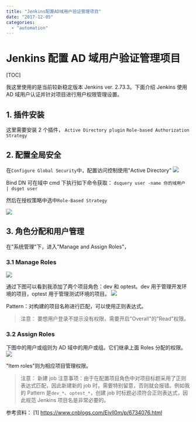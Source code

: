 ```yaml
---
title: "Jenkins配置AD域用户验证管理项目"
date: "2017-12-05"
categories:
  - "automation"
---
```


# Jenkins 配置 AD 域用户验证管理项目

[TOC]

我这里使用的是当前较新稳定版本 Jenkins ver. 2.73.3。下面介绍 Jenkins 使用 AD 域用户认证并针对项目进行用户权限管理设置。

## 1\. 插件安装

这里需要安装 2 个插件， `Active Directory plugin` `Role-based Authorization Strategy`

## 2\. 配置全局安全

在`Configure Global Security`中，配置访问控制使用"Active Directory" ![](images/1512372869505.png)

Bind DN 可在域中 cmd 下执行如下命令获取： `dsquery user -name 你的域用户 | dsget user`

然后在授权策略中选中`Role-Based Strategy`

![](images/1512372931214.png)

## 3\. 角色分配和用户管理

在"系统管理"下，进入"Manage and Assign Roles"，

### 3.1 Manage Roles

![](images/1512373544777.png)

通过下图可以看到我添加了两个项目角色：dev 和 optest。dev 用于管理开发环境的项目，optest 用于管理测试环境的项目。 ![](images/1512373562785.png)

Pattern：对构建的项目名称进行匹配，可以使用正则表达式。

> 注意： 要想用户登录不提示没有权限，需要开启"Overall"的"Read"权限。

### 3.2 Assign Roles

下图中的用户或组则为 AD 域中的用户或组。它们继承上面 Roles 分配的权限。 ![](images/1512373801133.png)

"Item roles"则为相应项目管理权限。

> 注意： 新建 job 注意事项：由于在配置项目角色中对项目标题采用了正则表达式匹配，因此新建新的 job 时，需要特别留意，否则就会报错。例如我的 Pattern 是`dev_*`、`optest_*`，创建 job 时标题必须符合正则表达式，因此规范 Jenkins 项目名是非常必要的。

参考资料： \[1\] https://www.cnblogs.com/Eivll0m/p/6734076.html
